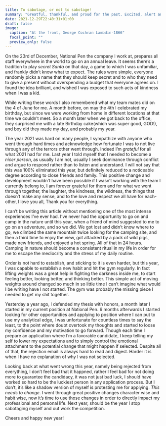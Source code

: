 ```yaml
---
title: To sabotage, or not to sabotage!
summary: "Greatful, thankful, and proud for the past. Excited, alert and hopeful for the future!"
date: 2021-12-29T22:40:31+01:00
draft: false
image:
  caption: "At the front, George Cochran Lambdin-1866"
  focal_point: ""
  preview_only: false
---
```


On the 23rd of December, National Pen the company I work at, prepares all staff everywhere in the world to go on an annual leave. It seems there's a tradition to play *secret Santa* on that day, a game to which I was unfamiliar, and frankly didn't know what to expect. The rules were simple, everyone randomly picks a name that they should keep secret and to who they need to give a present without overspending a budget that everyone agrees on. I found the idea brilliant, and wished I was exposed to such acts of kindness when I was a kid. 

While writing these words I also remembered what my team mates did on the 4 of June for me. A month before, on may the 4th I celebrated my birthday, but since we were working from home in different locations at that time we couldn't meet. So a month later when we got back to the office, they surprised me with a late Birthday cake(which was super good, GOD!), and boy did they made my day, and probably my year.

The year 2021 was hard on many people, I sympathize with anyone who went through hard times and acknowledge how fortunate I was to not live through any of the terrors other went through. Indeed I'm *grateful* for all what 2021 had for me. Last year I told myself that I needed to become a *nicer person*, as usually I am not, usually I seek dominance through conflict and argue to respond rather than to listen and understand. I will not say that this was 100% eliminated this year, but definitely reduced to a noticeable degree according to close friends and family. This positive change and development wouldn't have been possible if I wasn't working with the team I currently belong to, I am forever grateful for them and for what we went through together, the laughter, the kindness, the wildness, the things that doesn't make any sense, and to the love and respect we all have for each-other, I love you all, Thank you for everything. 

I can't be writing this article without mentioning one of the most intense experiences I've ever had. I've never had the opportunity to go on and camp in the nature until this year, when a friend of mind suggested to me to go on an adventure, and so we did. We got lost and didn't know where to go, we climbed the same mountain twice looking for the camping site, and then a third time to enjoy the view, got attacked by a pack of wild pigs, made new friends, and enjoyed a hot spring. All of that in 24 hours. Camping in nature should become a consistent ritual in my life in order for me to escape the mediocrity and the stress of my daily routine.

Order is not hard to establish, and sticking to it is even harder, but this year, I was capable to establish a new habit and hit the gym regularly. In fact lifting weights was a great help in fighting the darkness inside me, to start feeling better, looking better, and thinking better. This simple act of moving weights around changed so much in so little time I can't imagine what would I be writing have I not started. The gym was probably the missing piece I needed to get my shit together.

Yesterday a year ago, I defended my thesis with honors, a month later I started in my current position at National Pen. 6 months afterwards I started looking for other opportunities and applying to position where I can put to use my analytical edge, I was unfortunate for countless times to say the least, to the point where doubt overtook my thoughts and started to loose my confidence and my motivation to go forward. Though each time I prepare an application where I'm a favorable candidate, I keep telling my self to lower my expectations and to simply control the emotional attachment to the potential change that might happen if selected. Despite all of that, the rejection email is always hard to read and digest. Harder it is when I have no explanation of why I was not selected. 

Looking back at what went wrong this year, namely being rejected from everything, I don't feel bad that it happned, rather I feel bad for not doing more to guarantee the candidacy, it was not just bad luck, I should have worked so hard to be the luckiest person in any application process. But I don't, it's like a shadow version of myself is protesting me for applying. *This needs to change*. I went through great positive changes character wise and habit wise, now it's time to use those changes in order to directly impact my professional and personal life. Next year, should be the year I stop sabotaging myself and out work the competition.


Cheers and happy new year!



